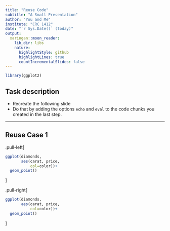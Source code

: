 ```yaml
---
title: "Reuse Code"
subtitle: "A Small Presentation"
author: "You and Me"
institute: "CRC 1412"
date: "`r Sys.Date()` (today)"
output:
  xaringan::moon_reader:
    lib_dir: libs
    nature:
      highlightStyle: github
      highlightLines: true
      countIncrementalSlides: false
---
```


```r
library(ggplot2)
```


## Task description

* Recreate the following slide
* Do that by adding the options `echo` and `eval` to the code chunks you created in the last step.

---

## Reuse Case 1

.pull-left[
```r
ggplot(diamonds,
       aes(carat, price, 
           col=color))+
  geom_point()
```
]

.pull-right[
```r
ggplot(diamonds,
       aes(carat, price, 
           col=color))+
  geom_point()
```
]

